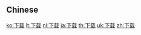 {{also|下載}}
==Chinese==
{{zh-see|下載}}

[[ko:下载]]
[[lt:下载]]
[[nl:下载]]
[[ja:下载]]
[[th:下载]]
[[uk:下载]]
[[zh:下载]]